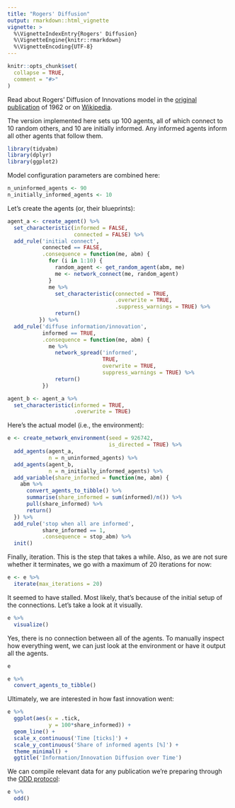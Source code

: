 ```yaml
---
title: "Rogers' Diffusion"
output: rmarkdown::html_vignette
vignette: >
  %\VignetteIndexEntry{Rogers' Diffusion}
  %\VignetteEngine{knitr::rmarkdown}
  %\VignetteEncoding{UTF-8}
---
```


```r
knitr::opts_chunk$set(
  collapse = TRUE,
  comment = "#>"
)
```

Read about Rogers' Diffusion of Innovations model in the [original publication](http://www.worldcat.org/oclc/1084564086) of 1962 or on [Wikipedia](https://en.wikipedia.org/wiki/Diffusion_of_innovations).

The version implemented here sets up 100 agents, all of which connect to 10 random others, and 10 are initially informed. Any informed agents inform all other agents that follow them.

```r
library(tidyabm)
library(dplyr)
library(ggplot2)
```

Model configuration parameters are combined here:

```r
n_uninformed_agents <- 90
n_initially_informed_agents <- 10
```

Let's create the agents (or, their blueprints):

```r
agent_a <- create_agent() %>%
  set_characteristic(informed = FALSE,
                     connected = FALSE) %>%
  add_rule('initial connect',
           connected == FALSE,
           .consequence = function(me, abm) {
             for (i in 1:10) {
               random_agent <- get_random_agent(abm, me)
               me <- network_connect(me, random_agent)
             }
             me %>%
               set_characteristic(connected = TRUE,
                                  .overwrite = TRUE,
                                  .suppress_warnings = TRUE) %>%
               return()
          }) %>%
  add_rule('diffuse information/innovation',
           informed == TRUE,
           .consequence = function(me, abm) {
             me %>%
               network_spread('informed',
                              TRUE,
                              overwrite = TRUE,
                              suppress_warnings = TRUE) %>%
               return()
           })

agent_b <- agent_a %>%
  set_characteristic(informed = TRUE,
                     .overwrite = TRUE)
```

Here's the actual model (i.e., the environment):

```r
e <- create_network_environment(seed = 926742,
                                is_directed = TRUE) %>%
  add_agents(agent_a,
             n = n_uninformed_agents) %>%
  add_agents(agent_b,
             n = n_initially_informed_agents) %>%
  add_variable(share_informed = function(me, abm) {
    abm %>%
      convert_agents_to_tibble() %>%
      summarise(share_informed = sum(informed)/n()) %>%
      pull(share_informed) %>%
      return()
  }) %>%
  add_rule('stop when all are informed',
           share_informed == 1,
           .consequence = stop_abm) %>%
  init()
```

Finally, iteration. This is the step that takes a while. Also, as we are not sure whether it terminates, we go with a maximum of 20 iterations for now:

```r
e <- e %>% 
  iterate(max_iterations = 20)
```

It seemed to have stalled. Most likely, that's because of the initial setup of the connections. Let's take a look at it visually.

```r
e %>% 
  visualize()
```

Yes, there is no connection between all of the agents. To manually inspect how everything went, we can just look at the environment or have it output all the agents.

```r
e

e %>% 
  convert_agents_to_tibble()
```

Ultimately, we are interested in how fast innovation went:

```r
e %>% 
  ggplot(aes(x = .tick,
             y = 100*share_informed)) +
  geom_line() +
  scale_x_continuous('Time [ticks]') +
  scale_y_continuous('Share of informed agents [%]') +
  theme_minimal() +
  ggtitle('Information/Innovation Diffusion over Time')
```

We can compile relevant data for any publication we're preparing through the [ODD protocol](https://doi.org/10.18564/jasss.4259):
```r
e %>% 
  odd()
```
